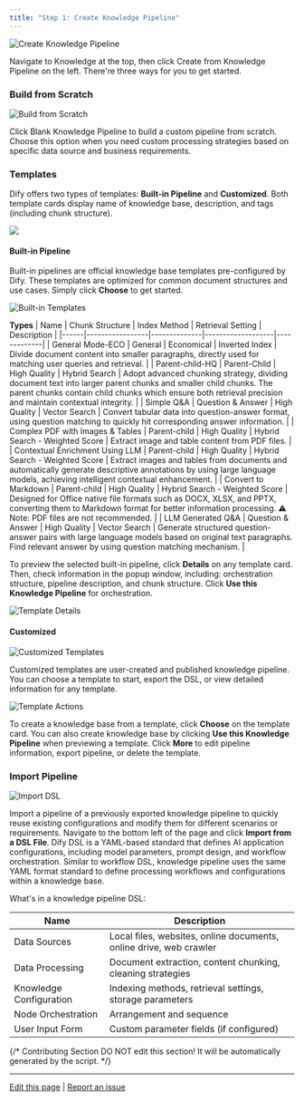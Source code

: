 ```yaml
---
title: "Step 1: Create Knowledge Pipeline"
---
```


![Create Knowledge Pipeline](/images/knowledge-base/create-knowledge-pipeline-1.png)

Navigate to Knowledge at the top, then click Create from Knowledge Pipeline on the left. There're three ways for you to get started.

### Build from Scratch

![Build from Scratch](/images/knowledge-base/create-knowledge-pipeline-2.png)

Click Blank Knowledge Pipeline to build a custom pipeline from scratch. Choose this option when you need custom processing strategies based on specific data source and business requirements.

### Templates
Dify offers two types of templates: **Built-in Pipeline** and **Customized**. Both template cards display name of knowledge base, description, and tags (including chunk structure).

![](/images/knowledge-base/create-knowledge-pipeline-4-1.png)

#### Built-in Pipeline
Built-in pipelines are official knowledge base templates pre-configured by Dify. These templates are optimized for common document structures and use cases. Simply click **Choose** to get started.

![Built-in Templates](/images/knowledge-base/create-knowledge-pipeline-4.png)

**Types**
| Name | Chunk Structure | Index Method | Retrieval Setting | Description |
|------|-----------------|--------------|-------------------|-------------|
| General Mode-ECO | General | Economical | Inverted Index | Divide document content into smaller paragraphs, directly used for matching user queries and retrieval. |
| Parent-child-HQ | Parent-Child | High Quality | Hybrid Search | Adopt advanced chunking strategy, dividing document text into larger parent chunks and smaller child chunks. The parent chunks contain child chunks which ensure both retrieval precision and maintain contextual integrity. |
| Simple Q&A | Question & Answer | High Quality | Vector Search | Convert tabular data into question-answer format, using question matching to quickly hit corresponding answer information. |
| Complex PDF with Images & Tables | Parent-child | High Quality | Hybrid Search - Weighted Score | Extract image and table content from PDF files. |
| Contextual Enrichment Using LLM | Parent-child | High Quality | Hybrid Search - Weighted Score | Extract images and tables from documents and automatically generate descriptive annotations by using large language models, achieving intelligent contextual enhancement. |
| Convert to Markdown | Parent-child | High Quality | Hybrid Search - Weighted Score | Designed for Office native file formats such as DOCX, XLSX, and PPTX, converting them to Markdown format for better information processing. ⚠️ Note: PDF files are not recommended. |
| LLM Generated Q&A | Question & Answer | High Quality | Vector Search | Generate structured question-answer pairs with large language models based on original text paragraphs. Find relevant answer by using question matching mechanism. |

To preview the selected built-in pipeline, click **Details** on any template card. Then, check information in the popup window, including: orchestration structure, pipeline description, and chunk structure. Click **Use this Knowledge Pipeline** for orchestration.

![Template Details](/images/knowledge-base/create-knowledge-pipeline-5.png)

#### Customized

![Customized Templates](/images/knowledge-base/create-knowledge-pipeline-6.png)

Customized templates are user-created and published knowledge pipeline. You can choose a template to start, export the DSL, or view detailed information for any template. 

![Template Actions](/images/knowledge-base/create-knowledge-pipeline-7.png)

To create a knowledge base from a template, click **Choose** on the template card. You can also create knowledge base by clicking **Use this Knowledge Pipeline** when previewing a template. Click **More** to edit pipeline information, export pipeline, or delete the template.

### Import Pipeline

![Import DSL](/images/knowledge-base/create-knowledge-pipeline-3.png)

Import a pipeline of a previously exported knowledge pipeline to quickly reuse existing configurations and modify them for different scenarios or requirements. Navigate to the bottom left of the page and click **Import from a DSL File**. Dify DSL is a YAML-based standard that defines AI application configurations, including model parameters, prompt design, and workflow orchestration. Similar to workflow DSL, knowledge pipeline uses the same YAML format standard to define processing workflows and configurations within a knowledge base. 

What's in a knowledge pipeline DSL:

| Name                    | Description                                                       |
|-------------------------|-------------------------------------------------------------------|
| Data Sources            | Local files, websites, online documents, online drive, web crawler|
| Data Processing         | Document extraction, content chunking, cleaning strategies        |
| Knowledge Configuration | Indexing methods, retrieval settings, storage parameters          |
| Node Orchestration      | Arrangement and sequence                                          |
| User Input Form         | Custom parameter fields (if configured)                           |

{/*
Contributing Section
DO NOT edit this section!
It will be automatically generated by the script.
*/}

---

[Edit this page](https://github.com/langgenius/dify-docs/edit/main/en/documentation/pages/knowledge/knowledge-pipeline/create-knowledge-pipeline.mdx) | [Report an issue](https://github.com/langgenius/dify-docs/issues/new?template=docs.yml)

